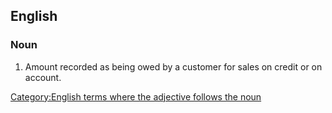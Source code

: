 ==English==

===Noun===
{{en-noun|accounts receivable}}

# {{lb|en|accounting|usually|plural}} Amount recorded as being owed by a customer for sales on credit or on account.

[[Category:English terms where the adjective follows the noun]]